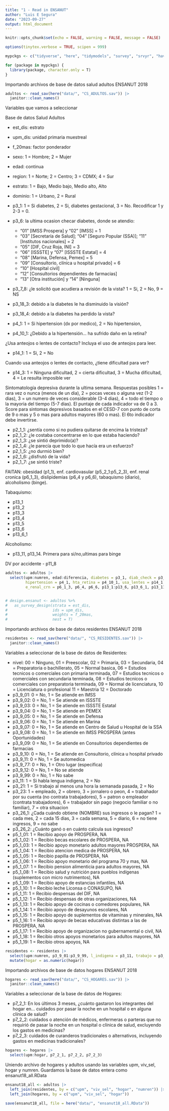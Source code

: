 ```yaml
---
title: "1 - Read in ENSANUT"
author: "Luis E Segura"
date: "2023-09-27"
output: html_document
---
```


```r
knitr::opts_chunk$set(echo = FALSE, warning = FALSE, message = FALSE)

options(tinytex.verbose = TRUE, scipen = 999)

mypckgs <- c("tidyverse", "here", "tidymodels", "survey", "srvyr", "haven")

for (package in mypckgs) {
  library(package, character.only = T)
}

```

Importando archivos de base de datos salud adultos ENSANUT 2018

```r
adultos <- read_sav(here("data/", "CS_ADULTOS.sav")) |>
  janitor::clean_names()

```

Variables que vamos a seleccionar

Base de datos Salud Adultos

- est_dis: estrato
- upm_dis: unidad primaria muestreal
- f_20mas: factor ponderador
- sexo: 1 = Hombre; 2 = Mujer
- edad: continua
- region: 1 = Norte; 2 = Centro; 3 = CDMX; 4 = Sur
- estrato: 1 = Bajo, Medio bajo, Medio alto, Alto
- dominio: 1 = Urbano, 2 = Rural
- p3_1: 1 = Si diabetes, 2 = Si, diabetes gestacional, 3 = No. Recodificar 1 y 2-3 = 0.

- p3_6: la ultima ocasion checar diabetes, donde se atendio:
    - "01" [IMSS Prospera]  y "02" [IMSS]  = 1
    - "03" [Secretaría de Salud]; "04" [Seguro Popular (SSA)]; "11" [Institutos nacionales]  = 2
    - "05" [DIF, Cruz Roja, INI] = 3
    - "06" [ISSSTE] y "07" [ISSSTE Estatal] = 4
    - "08" [Marina, Defensa, Pemex] = 5
    - "09" [Consultorio, clínica u hospital privado] = 6
    - "10" [Hospital civil] 
    - "12" [Consultorios dependientes de farmacias]
    - "13" [Otra institución] y "14" [Ninguna]
    
- p3_7_8: ¿le solicitó que acudiera a revisión de la vista? 1 = Si, 2 = No, 9 = NS

- p3_18_3: debido a la diabetes le ha disminuido la visión?

- p3_18_4: debido a la diabetes ha perdido la vista?

- p4_1: 1 = Si hipertension (dx por medico), 2 = No hipertension, 

- p4_10_1: ¿Debido a la hipertensión… ha sufrido daño en la retina?

¿Usa anteojos o lentes de contacto? Incluya el uso de anteojos para leer.

- p14_1: 1 = Si, 2 = No

Cuando usa anteojos o lentes de contacto, ¿tiene dificultad para ver?

- p14_3: 1 = Ninguna dificultad, 2 = cierta dificultad, 3 = Mucha dificultad, 4 = Le resulta imposible ver

Sintomatología depresiva durante la ultima semana. Respuestas posibles 1 = rara vez o nunca (menos de un dia), 2 = pocas veces o alguna vez (1-2 dias), 3 = un numero de veces considerable (3-4 dias), 4 = todo el tiempo o la mayoria del tiempo (5-7 dias). El puntaje de cada indicador va de 0 a 3. Score para sintomas depresivos basados en el CESD-7 con punto de corta de 9 o mas y 5 o mas para adultos mayores (60 o mas). El 6to indicador debe invertirse. 

- p2_1_1: ¿sentía como si no pudiera quitarse de encima la tristeza?
- p2_1_2: ¿le costaba concentrarse en lo que estaba haciendo?
- p2_1_3: ¿se sintió deprimido(a)?
- p2_1_4: ¿le parecía que todo lo que hacía era un esfuerzo?
- p2_1_5: ¿no durmió bien?
- p2_1_6: ¿disfrutó de la vida?
- p2_1_7: ¿se sintió triste?

FAlTAN: obesidad (p1_1), enf. cardiovasular (p5_2_1:p5_2_3), enf. renal cronica (p6_1_3), dislipidemias (p6_4 y p6_6), tabaquismo (diario), alcoholismo (binge).

Tabaquismo:

- p13_1
- p13_2
- p13_3
- p13_4
- p13_5
- p13_6
- p13_6_1

Alcoholismo:

- p13_11, p13_14. Primera para si/no,ultimas para binge

DV por accidente - p11_8

```r
adultos <- adultos |>
  select(upm:numren, edad:diferencia, diabetes = p3_1, diab_check = p3_6, diab_rev = p3_7_8, diab_dv = p3_18_3, diab_perd_vsn = p3_18_4, 
         hipertension = p4_1, hta_retina = p4_10_1, usa_lentes = p14_1, disc_visual = p14_3, p2_1_1:p2_1_7, obesidad = p1_1, p5_2_1:p5_2_3, 
         e_renal_crn = p6_1_3, p6_4, p6_6, p13_1:p13_6, p13_6_1, p13_11, p13_14, disc_visual_accdnt = p11_8)


# design.ensanut <- adultos %>%
#   as_survey_design(strata = est_dis, 
#                    ids = upm_dis, 
#                    weights = f_20mas, 
#                    nest = T)

```

Importando archivos de base de datos residentes ENSANUT 2018

```r
residentes <- read_sav(here("data/", "CS_RESIDENTES.sav")) |>
  janitor::clean_names()
```

Variables a seleccionar de la base de datos de Residentes:

- nivel: 00 = Ninguno, 01 = Preescolar, 02 = Primaria, 03 = Secundaria, 04 = Preparatoria o bachillerato, 
         05 = Normal basica, 06 = Estudios tecnicos o comerciales con primaria terminada, 
         07 = Estudios tecnicos o comerciales con secundaria terminada, 
         08 = Estudios tecnicos o comerciales con preparatoria terminada, 
         09 = Normal de licenciatura, 
         10 = Licenciatura o profesional
         11 = Maestria
         12 = Doctorado
- p3_9_01: 0 = No, 1 = Se atiende en IMSS
- p3_9_02: 0 = No, 1 = Se atiende en ISSSTE
- p3_9_03: 0 = No, 1 = Se atiende en ISSSTE Estatal
- p3_9_04: 0 = No, 1 = Se atiende en PEMEX
- p3_9_05: 0 = No, 1 = Se atiende en Defensa
- p3_9_06: 0 = No, 1 = Se atiende en Marina
- p3_9_07: 0 = No, 1 = Se atiende en Centro de Salud u Hospital de la SSA
- p3_9_08: 0 = No, 1 = Se atiende en IMSS PROSPERA (antes Oportunidades)
- p3_9_09: 0 = No, 1 = Se atiende en Consultorios dependientes de farmacias
- p3_9_10: 0 = No, 1 = Se atiende en Consultorio, clínica u hospital privado
- p3_9_11: 0 = No, 1 = Se automedica
- p3_9_77: 0 = No, 1 = Otro lugar (especifica)
- p3_9_12: 0 = No, 1 = No se atiende
- p3_9_99: 0 = No, 1 = No sabe
- p3_11: 1 = Si habla lengua indigena, 2 = No
- p3_21: 1 = Si trabajo al menos una hora la semanada pasada, 2 = No
- p3_23: 1 = empleado, 2 = obrero, 3 = jornalero o peon, 4 = trabahador por su cuenta (no contrata trabajadores), 
         5 = patron o empleador (contrata trabajadores), 6 = trabajador sin pago (negocio familiar o no familiar), 
         7 = otra situacion
- p3_26_1: ¿Cada cuándo obtiene (NOMBRE) sus ingresos o le pagan? 1 = cada mes, 2 = cada 15 dias, 3 = cada semana, 5 = diario, 6 = no tiene ingresos, 9 = no sabe
- p3_26_2: ¿Cuánto ganó o en cuánto calcula sus ingresos?
- p5_1_01: 1 = Recibio apoyo de PROSPERA, NA
- p5_1_02: 1 = Recibio becas escolares de PROSPERA, NA
- p5_1_03: 1 = Recibio apoyo monetario adultos mayores PROSPERA, NA
- p5_1_04: 1 = Recibio atencion medica de PROSPERA, NA
- p5_1_05: 1 = Recibio papilla de PROSPERA, NA
- p5_1_06: 1 = Recibio apoyo monetario del programa 70 y mas, NA
- p5_1_07: 1 = Recibio pension alimenticia para adultos mayores, NA
- p5_1_08: 1 = Recibio salud y nutrición para pueblos indígenas (suplementos con micro nutrimentos), NA
- p5_1_09: 1 = Recibio apoyo de estancias infantiles, NA
- p5_1_10: 1 = Recibio leche Liconsa o CONASUPO, NA
- p5_1_11: 1 = Recibio despensas del DIF, NA
- p5_1_12: 1 = Recibio despensas de otras organizaciones, NA
- p5_1_13: 1 = Recibio apoyo de cocinas o comedores populares, NA
- p5_1_14: 1 = Recibio apoyo de desayunos escolares, NA
- p5_1_15: 1 = Recibio apoyo de suplementos de vitaminas y minerales, NA
- p5_1_16: 1 = Recibio apoyo de becas educativas distintas a las de PROSPERA, NA
- p5_1_17: 1 = Recibio apoyo de organizacion no gubernamental o civil, NA
- p5_1_18: 1 = Recibio otros apoyos monetarios para adultos mayores, NA
- p5_1_19: 1 = Recibio otros apoyos, NA
         
```r
residentes <- residentes |>
  select(upm:numren, p3_9_01:p3_9_99, l_indigena = p3_11, trabajo = p3_21, tipo_trabajo = p3_23, p3_26_1, p3_26_2, p5_1_01:p5_1_19, nivel) |> 
  mutate(hogar = as.numeric(hogar))
```

Importando archivos de base de datos hogares ENSANUT 2018

```r
hogares <- read_sav(here("data/", "CS_HOGARES.sav")) |>
  janitor::clean_names()
```

Variables a seleccionar de la base de datos de Hogares:

- p7_2_1: En los últimos 3 meses, ¿cuánto gastaron los integrantes del hogar en... cuidados por pasar la noche en un hospital o en alguna clínica de salud?
- p7_2_2: cuidados o atención de médicos, enfermeras o parteras que no requirió de pasar la noche en un hospital o clínica de salud, excluyendo los gastos en medicinas?
- p7_2_3: cuidados de curanderos tradicionales o alternativos, incluyendo gastos en medicinas tradicionales?

```r
hogares <- hogares |>
  select(upm:hogar, p7_2_1, p7_2_2, p7_2_3)
```


Uniendo archivo de hogares y adultos usando las variables upm, viv_sel, hogar y numren. Guardamos la base de datos entera como ensanut18_all.RData
```r
ensanut18_all <- adultos |>
  left_join(residentes, by = c("upm", "viv_sel", "hogar", "numren")) |>
  left_join(hogares, by = c("upm", "viv_sel", "hogar"))

save(ensanut18_all, file = here("data/", "ensanut18_all.RData"))
```

